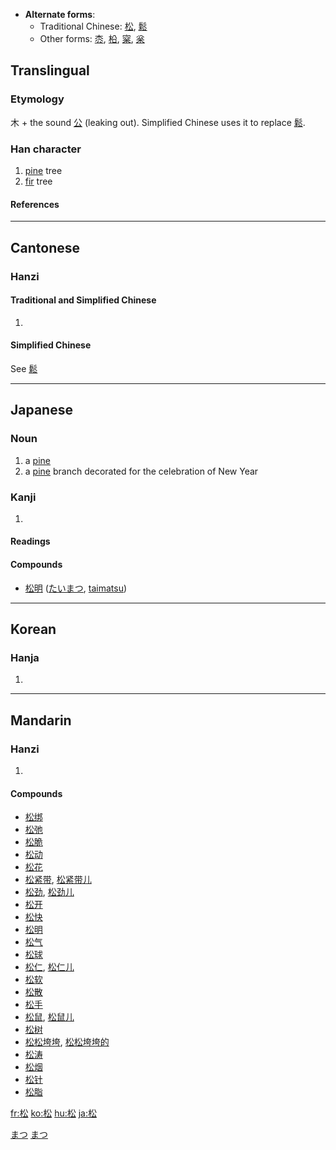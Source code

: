 * '''Alternate forms''': 
** Traditional Chinese: [[松]], [[鬆]]
** Other forms: [[枩]], [[柗]], [[梥]], [[枀]]

==Translingual==
===Etymology===
木 + the sound [[公]] (leaking out). Simplified Chinese uses it to replace [[鬆]].

===Han character===
{{Han char|rn=75|rad=木|as=04|sn=8|four=4893<sub>2</sub>|canj=木金戈 (DCI)}}

# [[pine]] tree
# [[fir]] tree

====References====
{{Han ref|kx=0514.110|dkj=14516|dj=0901.140|hdz=21173.050|uh=677E|ud=26494|bh=AA51|bd=43601}}

----

==Cantonese==
===Hanzi===

====Traditional and Simplified Chinese====
{{yue-hanzi|jyut=|y=chung4}}
# {{defn|Cantonese}}

====Simplified Chinese====
See [[鬆]]

----
==Japanese==
===Noun===
[[Category:1000 Japanese basic words|まつ]]
{{ja-noun|k|hira=まつ|rom=matsu}}
# a [[pine]] 
# a [[pine]] branch decorated for the celebration of New Year
[[Category:ja:Trees|まつ]]

===Kanji===
{{ja-kanji|grade=4|rs=木04}}
# {{defn|Japanese}} 
====Readings====
{{ja-readings|on=[[しょう]] (shō)|kun=[[まつ]] (matsu)}}

====Compounds====
*[[松明]] ([[たいまつ]], [[taimatsu]])
----

==Korean==
===Hanja===
{{ko-hanja|hangeul=송|eumhun=|rv=song|mr=song|y=song}}
# {{defn|Korean}}

----
==Mandarin==
===Hanzi===
{{cmn-hanzi|tra=鬆|pin=[[sōng]] ([[song1]])|wg=sung<sup>1</sup>}}
# {{defn|Mandarin}}

====Compounds====
*[[松绑]]
*[[松弛]]
*[[松脆]]
*[[松动]]
*[[松花]]
*[[松紧带]], [[松紧带儿]]
*[[松劲]], [[松劲儿]]
*[[松开]]
*[[松快]]
*[[松明]]
*[[松气]]
*[[松球]]
*[[松仁]], [[松仁儿]]
*[[松软]]
*[[松散]]
*[[松手]]
*[[松鼠]], [[松鼠儿]]
*[[松树]]
*[[松松垮垮]], [[松松垮垮的]]
*[[松涛]]
*[[松烟]]
*[[松针]]
*[[松脂]]

[[fr:松]]
[[ko:松]]
[[hu:松]]
[[ja:松]]